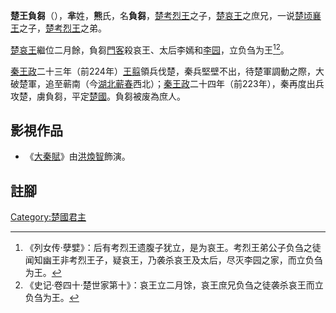 '''楚王負芻'''（{{bd|？||？||catIdx=X}}），'''芈'''姓，'''熊'''氏，名'''負芻'''，[[楚考烈王|楚考烈王]]之子，[[楚哀王|楚哀王]]之庶兄，一说[[楚顷襄王|楚顷襄王]]之子，[[楚考烈王|楚考烈王]]之弟。

[[楚哀王|楚哀王]]繼位二月餘，負芻[[門客|門客]]殺哀王、太后李嫣和[[李园|李园]]，立负刍为王<ref>《列女传·孽嬖》：后有考烈王遗腹子犹立，是为哀王。考烈王弟公子负刍之徒闻知幽王非考烈王子，疑哀王，乃袭杀哀王及太后，尽灭李园之家，而立负刍为王。</ref><ref>《史记·卷四十·楚世家第十》：哀王立二月馀，哀王庶兄负刍之徒袭杀哀王而立负刍为王。</ref>。

[[秦王政|秦王政]]二十三年（前224年）[[王翦|王翦]]領兵伐楚，秦兵堅壁不出，待楚軍調動之際，大破楚軍，追至蕲南（今[[湖北|湖北]][[蕲春|蕲春]]西北）；[[秦王政|秦王政]]二十四年（前223年），秦再度出兵攻楚，虜負芻，平定[[楚國|楚國]]。負芻被废為庶人。

==影視作品==
* 《[[大秦賦|大秦賦]]》由[[洪煥智|洪煥智]]飾演。

== 註腳 ==
<references/>
{{中国皇帝|弟[[楚哀王|楚哀王]]|弟或侄[[昌平君|昌平君]]|[[楚國|楚國君主]]|前228年—前223年}}
{{楚国君主}}
{{秦灭六国之战}}

[[Category:楚國君主|Category:楚國君主]]